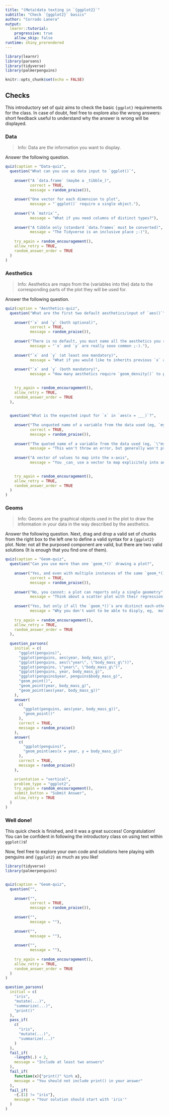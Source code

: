 ```yaml
---
title: "(Meta)data texting in `{ggplot2}`"
subtitle: "Check `{ggplot2}` basics"
author: "Corrado Lanera"
output:
  learnr::tutorial:
    progressive: true
    allow_skip: false
runtime: shiny_prerendered
---
```


```r
library(learnr)
library(parsons)
library(tidyverse)
library(palmerpenguins)

knitr::opts_chunk$set(echo = FALSE)
```


## Checks

This introductory set of quiz aims to check the basic `{ggplot}`
requirements for the class. In case of doubt, feel free to explore also
the wrong answers: short feedback useful to understand why the answer is
wrong will be displayed.

### Data

> Info: Data are _the_ information you want to display.

Answer the following question.

```r
quiz(caption = "Data-quiz",
  question("What can you use as data input to `ggplot()`",
           
    answer("A `data.frame` (maybe a _tibble_)",
           correct = TRUE,
           message = random_praise()),
    
    answer("One vector for each dimension to plot",
           message = "`ggplot()` require a single object."),
    
    answer("A `matrix`",
           message = "What if you need columns of distinct types?"),
    
    answer("A tibble only (standard `data.frames` must be converted)",
           message = "The Tidyverse is an inclusive place ;-)"),
    
    try_again = random_encouragement(),
    allow_retry = TRUE,
    random_answer_order = TRUE
  )
)

```

### Aesthetics

> Info: Aesthetics are maps from the (variables into the) data to the 
corresponding parts of the plot they will be used for.

Answer the following question.

```r
quiz(caption = "Aesthetics-quiz",
  question("What are the first two default aesthetics/input of `aes()`",
           
    answer("`x` and `y` (both optional)",
           correct = TRUE,
           message = random_praise()),
    
    answer("There is no default, you must name all the aesthetics you require (`x` and `y` included)",
           message = "`x` and `y` are really sooo common ;-)."),
    
    answer("`x` and `y` (at least one mandatory)",
           message = "What if you would like to inherits previous `x` and `y` aesthetics (e.g. into a `geom_*()`), and set only some new ones?"),
    
    answer("`x` and `y` (both mandatory)",
           message = "How many aesthetics require `geom_density()` to plot a distribution?"),
    

    try_again = random_encouragement(),
    allow_retry = TRUE,
    random_answer_order = TRUE
  ),
    

  question("What is the expected input for `x` in `aes(x = ___)`?",
           
    answer("The unquoted name of a variable from the data used (eg, `my_var`)",
           correct = TRUE,
           message = random_praise()),
    
    answer("The quoted name of a variable from the data used (eg, `\"my_var\"`",
           message = "This won't throw an error, but generally won't produce the output you expect (_de facto_ `\"my_var\"` is a single, textual, data)"),
    
    answer("A vector of values to map into the x-axis",
           message = "You _can_ use a vector to map explicitely into an aesthetic, but you don't do that inside `aes()`"),
    

    try_again = random_encouragement(),
    allow_retry = TRUE,
    random_answer_order = TRUE
  )
)
```


### Geoms

> Info: Geoms are the graphical objects used in the plot to draw the information
in your data in the way described by the aesthetics.

Answer the following question. Next, drag and drop a valid set of chunks
from the right box to the left one to define a valid syntax for a
`{ggplot2}` plot. Note: not all the purposed component are valid, but
there are two valid solutions (It is enough that you find one of them).

```r
quiz(caption = "Geom-quiz",
  question("Can you use more than one `geom_*()` drawing a plot?",
           
    answer("Yes, and even with multiple instances of the same `geom_*()`",
           correct = TRUE,
           message = random_praise()),
    
    answer("No, you cannot: a plot can reports only a single geometry",
           message = "Think about a scatter plot with their regression line superimposed... how many geometries are there?"),
    
    answer("Yes, but only if all the `geom_*()`s are distinct each-other",
           message = "Why you don't want to be able to disply, eg,  multiple regression line using distinct methods for the same set of points?"),
    
    try_again = random_encouragement(),
    allow_retry = TRUE,
    random_answer_order = TRUE
  ),
  
  question_parsons(
    initial = c(
      "ggplot(penguins)",
      "ggplot(penguins, aes(year, body_mass_g))",
      "ggplot(penguins, aes(\"year\", \"body_mass_g\"))",
      "ggplot(penguins, \"year\", \"body_mass_g\")",
      "ggplot(penguins, year, body_mass_g)",
      "ggplot(penguins$year, penguins$body_mass_g)",
      "geom_point()",
      "geom_point(year, body_mass_g)",
      "geom_point(aes(year, body_mass_g))"
    ),
    answer(
      c(
        "ggplot(penguins, aes(year, body_mass_g))",
        "geom_point()"
      ),
      correct = TRUE,
      message = random_praise()
    ),
    answer(
      c(
        "ggplot(penguins)",
        "geom_point(aes(x = year, y = body_mass_g))"
      ),
      correct = TRUE,
      message = random_praise()
    ),

    orientation = "vertical",
    problem_type = "ggplot2",
    try_again = random_encouragement(),
    submit_button = "Submit Answer",
    allow_retry = TRUE
  )
)
```


### Well done! {data-allow-skip=TRUE}

This quick check is finished, and it was a great success!
Congratulation! You can be confident in following the introductory 
class on using text within `ggplot()`s!

Now, feel free to explore your own code and solutions here playing with 
penguins and `{ggplot2}` as much as you like!

```r
library(tidyverse)
library(palmerpenguins)



```












```r
quiz(caption = "Geom-quiz",
  question("",
           
    answer("",
           correct = TRUE,
           message = random_praise()),
    
    answer("",
           message = ""),
    
    answer("",
           message = ""),
    
    answer("",
           message = ""),
    
    try_again = random_encouragement(),
    allow_retry = TRUE,
    random_answer_order = TRUE
  )
)
```



```r
question_parsons(
  initial = c(
    "iris",
    "mutate(...)",
    "summarize(...)",
    "print()"
  ),
  pass_if(
    c(
      "iris",
      "mutate(...)",
      "summarize(...)"
    )
  ),
  fail_if(
    ~length(.) < 2,
    message = "Include at least two answers"
  ),
  fail_if(
    function(x){"print()" %in% x},
    message = "You should not include print() in your answer"
  ),
  fail_if(
    ~{.[1] != "iris"},
    message = "Your solution should start with 'iris'"
  )
)
```


